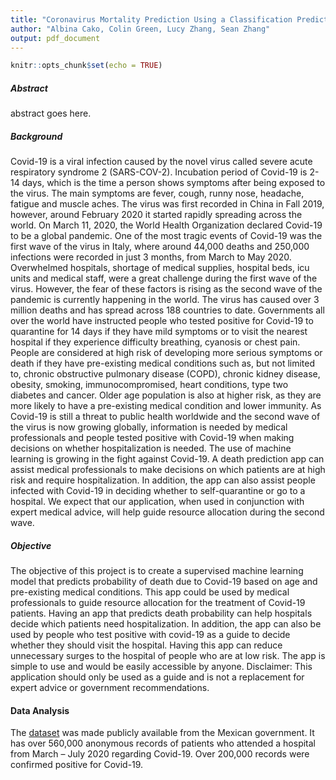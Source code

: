 ```yaml
---
title: "Coronavirus Mortality Prediction Using a Classification Prediction Model"
author: "Albina Cako, Colin Green, Lucy Zhang, Sean Zhang"
output: pdf_document
---
```


```r
knitr::opts_chunk$set(echo = TRUE)
```

##### **Abstract**
abstract goes here.

##### **Background**
Covid-19 is a viral infection caused by the novel virus called severe acute respiratory syndrome 2 (SARS-COV-2). Incubation period of Covid-19 is 2-14 days, which is the time a person shows symptoms after being exposed to the virus. The main symptoms are fever, cough, runny nose, headache, fatigue and muscle aches. \n
The virus was first recorded in China in Fall 2019, however, around February 2020 it started rapidly spreading across the world. On March 11, 2020, the World Health Organization declared Covid-19 to be a global pandemic. One of the most tragic events of Covid-19 was the first wave of the virus in Italy, where around 44,000 deaths and 250,000 infections were recorded in just 3 months, from March to May 2020. Overwhelmed hospitals, shortage of medical supplies, hospital beds, icu units and medical staff, were a great challenge during the first wave of the virus. However, the fear of these factors is rising as the second wave of the pandemic is currently happening in the world. The virus has caused over 3 million deaths and has spread across 188 countries to date. \n
Governments all over the world have instructed people who tested positive for Covid-19 to quarantine for 14 days if they have mild symptoms or to visit the nearest hospital if they experience difficulty breathing, cyanosis or chest pain. People are considered at high risk of developing more serious symptoms or death if they have pre-existing medical conditions such as, but not limited to, chronic obstructive pulmonary disease (COPD), chronic kidney disease, obesity, smoking, immunocompromised, heart conditions, type two diabetes and cancer. Older age population is also at higher risk, as they are more likely to have a pre-existing medical condition and lower immunity. \n
As Covid-19 is still a threat to public health worldwide and the second wave of the virus is now growing globally, information is needed by medical professionals and people tested positive with Covid-19 when making decisions on whether hospitalization is needed. The use of machine learning is growing in the fight against Covid-19. \n
A death prediction app can assist medical professionals to make decisions on which patients are at high risk and require hospitalization. In addition, the app can also assist people infected with Covid-19 in deciding whether to self-quarantine or go to a hospital. We expect that our application, when used in conjunction with expert medical advice, will help guide resource allocation during the second wave. 

##### **Objective**

The objective of this project is to create a supervised machine learning model that predicts probability of death due to Covid-19 based on age and pre-existing medical conditions. This app could be used by medical professionals to guide resource allocation for the treatment of Covid-19 patients. Having an app that predicts death probability can help hospitals decide which patients need hospitalization. In addition, the app can also be used by people who test positive with covid-19 as a guide to decide whether they should visit the hospital. Having this app can reduce unnecessary surges to the hospital of people who are at low risk. The app is simple to use and would be easily accessible by anyone. \n
Disclaimer: This application should only be used as a guide and is not a replacement for expert advice or government recommendations.

#### **Data Analysis**
The [dataset](https://www.kaggle.com/tanmoyx/covid19-patient-precondition-dataset) was made publicly available from the Mexican government. It has over 560,000 anonymous records of patients who attended a hospital from March – July 2020 regarding Covid-19. Over 200,000 records were confirmed positive for Covid-19. 
